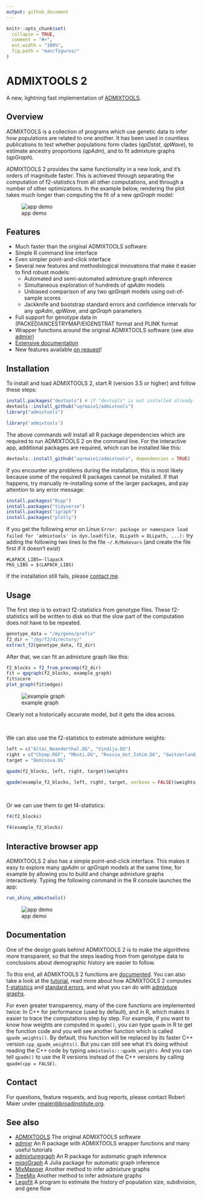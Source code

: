 ```yaml
---
output: github_document
---
```


<!-- README.md is generated from README.Rmd. Please edit that file --->

```r
knitr::opts_chunk$set(
  collapse = TRUE,
  comment = "#>",
  out.width = "100%",
  fig.path = "man/figures/"
)
```


# ADMIXTOOLS 2

A new, lightning fast implementation of [ADMIXTOOLS](https://github.com/DReichLab/AdmixTools).


## Overview

ADMIXTOOLS is a collection of programs which use genetic data to infer how populations are related to one another. It has been used in countless publications to test whether populations form clades (*qpDstat*, *qpWave*), to estimate ancestry proportions (*qpAdm*), and to fit admixture graphs (*qpGraph*).

ADMIXTOOLS 2 provides the same functionality in a new look, and it's orders of magnitude faster. This is achieved through separating the computation of f2-statistics from all other computations, and through a number of other optimizations. In the example below, rendering the plot takes much longer than computing the fit of a new *qpGraph* model:

![app demo](man/figures/shinyapp1.gif)

## Features

* Much faster than the original ADMIXTOOLS software
* Simple R command line interface
* Even simpler point-and-click interface
* Several new features and methodological innovations that make it easier to find robust models:
  + Automated and semi-automated admixture graph inference
  + Simultaneous exploration of hundreds of *qpAdm* models
  + Unbiased comparison of any two *qpGraph* models using out-of-sample scores
  + Jackknife and bootstrap standard errors and confidence intervals for any *qpAdm*, *qpWave*, and *qpGraph* parameters
* Full support for genotype data in (PACKED)ANCESTRYMAP/EIGENSTRAT format and PLINK format
* Wrapper functions around the original ADMIXTOOLS software (see also [admixr](https://bodkan.net/admixr/index.html))
<!-- * Simple interface with [msprime](https://msprime.readthedocs.io/en/stable/index.html) for simulating under a given admixture graph -->
* [Extensive documentation](https://uqrmaie1.github.io/admixtools/articles/admixtools.html)
* New features available [on request](mailto:rmaier@broadinstitute.org)!


## Installation

To install and load ADMIXTOOLS 2, start R (version 3.5 or higher) and follow these steps:

```r
install.packages("devtools") # if "devtools" is not installed already
devtools::install_github("uqrmaie1/admixtools")
library("admixtools")
```

```r
library('admixtools')
```

The above commands will install all R package dependencies which are required to run ADMIXTOOLS 2 on the command line. For the interactive app, additional packages are required, which can be installed like this:

```r
devtools::install_github("uqrmaie1/admixtools", dependencies = TRUE)
```

If you encounter any problems during the installation, this is most likely because some of the required R packages cannot be installed. If that happens, try manually re-installing some of the larger packages, and pay attention to any error message:

```r
install.packages("Rcpp")
install.packages("tidyverse")
install.packages("igraph")
install.packages("plotly")
```

If you get the following error on Linux
`Error: package or namespace load failed for 'admixtools' in dyn.load(file, DLLpath = DLLpath, ...):`
try adding the following two lines to the file `~/.R/Makevars` (and create the file first if it doesn't exist)
 
```
#LAPACK_LIBS=-llapack
PKG_LIBS = $(LAPACK_LIBS)
```

If the installation still fails, please [contact me](mailto:rmaier@broadinstitute.org).


## Usage

The first step is to extract f2-statistics from genotype files. These f2-statistics will be written to disk so that the slow part of the computation does not have to be repeated.

```r
genotype_data = "/my/geno/prefix"
f2_dir = "/my/f2/directory/"
extract_f2(genotype_data, f2_dir)
```

After that, we can fit an admixture graph like this:

```r
f2_blocks = f2_from_precomp(f2_dir)
fit = qpgraph(f2_blocks, example_graph)
fit$score
plot_graph(fit$edges)
```


![example graph](man/figures/graph1.png)

Clearly not a historically accurate model, but it gets the idea across.

<br>

We can also use the f2-statistics to estimate admixture weights: 
```r
left = c("Altai_Neanderthal.DG", "Vindija.DG")
right = c("Chimp.REF", "Mbuti.DG", "Russia_Ust_Ishim.DG", "Switzerland_Bichon.SG")
target = "Denisova.DG"
```
```r
qpadm(f2_blocks, left, right, target)$weights
```
```r
qpadm(example_f2_blocks, left, right, target, verbose = FALSE)$weights
```

<br>

Or we can use them to get f4-statistics:

```r
f4(f2_blocks)
```
```r
f4(example_f2_blocks)
```

## Interactive browser app

ADMIXTOOLS 2 also has a simple point-and-click interface. This makes it easy to explore many *qpAdm* or *qpGraph* models at the same time, for example by allowing you to build and change admixture graphs interactively.
Typing the following command in the R console launches the app:

```r
run_shiny_admixtools()
```


![app demo](man/figures/shinyapp2.gif)


## Documentation

One of the design goals behind ADMIXTOOLS 2 is to make the algorithms more transparent, so that the steps leading from from genotype data to conclusions about demographic history are easier to follow.

To this end, all ADMIXTOOLS 2 functions are [documented](https://uqrmaie1.github.io/admixtools/reference/index.html). You can also take a look at the [tutorial](articles/admixtools.html), read more about how ADMIXTOOLS 2 computes [f-statistics](https://uqrmaie1.github.io/admixtools/articles/fstats.html) and [standard errors](https://uqrmaie1.github.io/admixtools/resampling.html), and what you can do with [admixture graphs](https://uqrmaie1.github.io/admixtools/articles/graphs.html).

For even greater transparency, many of the core functions are implemented twice: In C++ for performance (used by default), and in R, which makes it easier to trace the computations step by step. For example, if you want to know how weights are computed in `qpadm()`, you can type `qpadm` in R to get the function code and you will see another function which is called `qpadm_weights()`. By default, this function will be replaced by its faster C++ version `cpp_qpadm_weights()`. But you can still see what it's doing without reading the C++ code by typing `admixtools:::qpadm_weights`. And you can tell `qpadm()` to use the R versions instead of the C++ versions by calling `qpadm(cpp = FALSE)`.


## Contact

For questions, feature requests, and bug reports, please contact Robert Maier under <rmaier@broadinstitute.org>.


## See also

* [ADMIXTOOLS](https://github.com/DReichLab/AdmixTools) The original ADMIXTOOLS software
* [admixr](https://bodkan.net/admixr/index.html) An R package with ADMIXTOOLS wrapper functions and many useful tutorials
* [admixturegraph](https://github.com/mailund/admixture_graph) An R package for automatic graph inference
* [miqoGraph](https://github.com/juliayyan/PhylogeneticTrees.jl) A Julia package for automatic graph inference
* [MixMapper](http://cb.csail.mit.edu/cb/mixmapper/) Another method to infer admixture graphs
* [TreeMix](https://bitbucket.org/nygcresearch/treemix/wiki/Home) Another method to infer admixture graphs
* [Legofit](http://content.csbs.utah.edu/~rogers/src/legofit/index.html) A program to estimate the history of population size, subdivision, and gene flow




